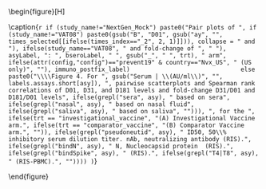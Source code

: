 \begin{figure}[H]
\center

\includegraphics[width=1\textwidth]{`r here("immuno_graphical", "output", attr(config,"config"), paste0("pairs_", asy, "_by_times", times_index, "_", bsero, "_", trt, "_", ifelse(attr(config,"config")=="prevent19" & country=="Nvx_US", "US_only_", ""), study_name, if (study_name == "NextGen_Mock") "_final", ".pdf"))`}

\caption{`r if (study_name!="NextGen_Mock") paste0("Pair plots of ", if (study_name!="VAT08") paste0(gsub("B", "D01", gsub("ay", "", times_selected[[ifelse(times_index=="_2", 2, 1)]])), collapse = " and "), ifelse(study_name=="VAT08", " and fold-change of ", " "), asyLabel, ": ", bseroLabel, " ", gsub("_", " ", trt), " arm", ifelse(attr(config,"config")=="prevent19" & country=="Nvx_US", " (US only)", ""), immuno_postfix_label)                               else paste0("\\\\Figure 4. For ", gsub("Serum | \\(AU/ml\\)", "", labels.assays.short[asy]), ", pairwise scatterplots and Spearman rank correlations of D01, D31, and D181 levels and fold-change D31/D01 and D181/D01 levels", ifelse(grepl("sera", asy), " based on sera", ifelse(grepl("nasal", asy), " based on nasal fluid", ifelse(grepl("saliva", asy), " based on saliva", ""))), ", for the ", ifelse(trt == "investigational_vaccine", "(A) Investigational Vaccine arm.", ifelse(trt == "comparator_vaccine", "(B) Comparator Vaccine arm.", "")), ifelse(grepl("pseudoneutid", asy), " ID50, 50\\% inhibitory serum dilution titer. nAb, neutralizing antibody (RIS).", ifelse(grepl("bindN", asy), " N, Nucleocapsid protein  (RIS).", ifelse(grepl("bindSpike", asy), " (RIS).", ifelse(grepl("T4|T8", asy), " (RIS-PBMC).", "")))) )`}

\end{figure}

\hphantom{Random text to appease the latex god}
